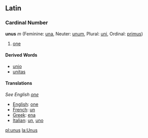 ==Latin==
===Cardinal Number===
'''unus''' ''m'' (Feminine: [[una]], Neuter: [[unum]], Plural: [[uni]], Ordinal: [[primus]])

#[[one]]

====Derived Words====
*[[unio]]
*[[unitas]]

====Translations====
''See English [[one]]''

*[[English]]: [[one]]
*[[French]]: [[un]]
*[[Greek]]: [[ena]]
*[[Italian]]: [[un]], [[uno]]

[[pl:unus]]
[[la:Unus]]